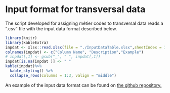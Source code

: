# Input format for transversal data

The script developed for assigning métier codes to transversal data reads a “.csv” file with the input data format described below.

```r
library(knitr)
library(kableExtra)
inpdat <- xlsx::read.xlsx(file = "./InputDataTable.xlsx",sheetIndex = 1)
colnames(inpdat) <- c("Column Name", "Description","Example")
# inpdat[,1] <- gsub("_", " ", inpdat[,1])
inpdat[is.na(inpdat )] <- " "
kable(inpdat)%>%
  kable_styling() %>%
  collapse_rows(columns = 1:3, valign = "middle")

```

An example of the input data format can be found on [the github repository.](https://github.com/ices-eg/RCGs/blob/master/Metiers/Metier_data_format_Example_test_input.csv)
